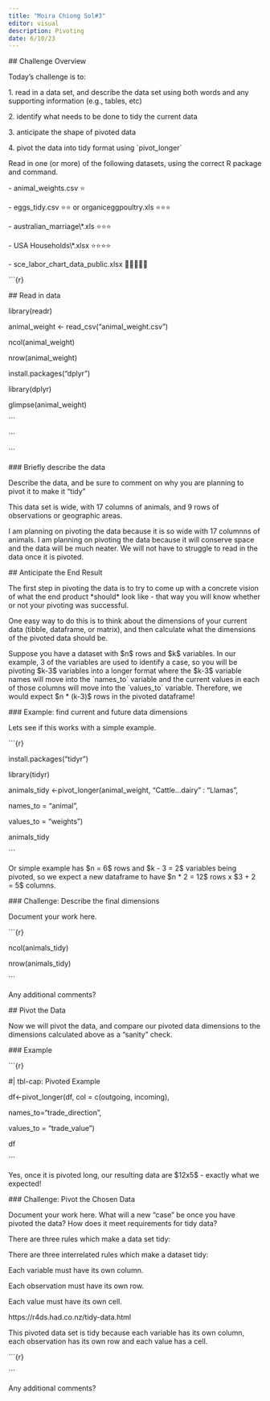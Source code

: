 ```yaml
---
title: "Moira Chiong Sol#3"
editor: visual
description: Pivoting
date: 6/10/23
---
```


\## Challenge Overview

Today's challenge is to:

1\. read in a data set, and describe the data set using both words and any supporting information (e.g., tables, etc)

2\. identify what needs to be done to tidy the current data

3\. anticipate the shape of pivoted data

4\. pivot the data into tidy format using \`pivot_longer\`

Read in one (or more) of the following datasets, using the correct R package and command.

\- animal_weights.csv ⭐

\- eggs_tidy.csv ⭐⭐ or organiceggpoultry.xls ⭐⭐⭐

\- australian_marriage\\\*.xls ⭐⭐⭐

\- USA Households\\\*.xlsx ⭐⭐⭐⭐

\- sce_labor_chart_data_public.xlsx 🌟🌟🌟🌟🌟

\`\`\`{r}

\## Read in data

library(readr)

animal_weight \<- read_csv("animal_weight.csv")

ncol(animal_weight)

nrow(animal_weight)

install.packages("dplyr")

library(dplyr)

glimpse(animal_weight)

\`\`\`

\`\`\`

\`\`\`

\### Briefly describe the data

Describe the data, and be sure to comment on why you are planning to pivot it to make it "tidy"

This data set is wide, with 17 columns of animals, and 9 rows of observations or geographic areas.

I am planning on pivoting the data because it is so wide with 17 columnns of animals. I am planning on pivoting the data because it will conserve space and the data will be much neater. We will not have to struggle to read in the data once it is pivoted.

\## Anticipate the End Result

The first step in pivoting the data is to try to come up with a concrete vision of what the end product \*should\* look like - that way you will know whether or not your pivoting was successful.

One easy way to do this is to think about the dimensions of your current data (tibble, dataframe, or matrix), and then calculate what the dimensions of the pivoted data should be.

Suppose you have a dataset with \$n\$ rows and \$k\$ variables. In our example, 3 of the variables are used to identify a case, so you will be pivoting \$k-3\$ variables into a longer format where the \$k-3\$ variable names will move into the \`names_to\` variable and the current values in each of those columns will move into the \`values_to\` variable. Therefore, we would expect \$n \* (k-3)\$ rows in the pivoted dataframe!

\### Example: find current and future data dimensions

Lets see if this works with a simple example.

\`\`\`{r}

install.packages("tidyr")

library(tidyr)

animals_tidy \<-pivot_longer(animal_weight, "Cattle...dairy" : "Llamas",

names_to = "animal",

values_to = "weights")

animals_tidy

\`\`\`

Or simple example has \$n = 6\$ rows and \$k - 3 = 2\$ variables being pivoted, so we expect a new dataframe to have \$n \* 2 = 12\$ rows x \$3 + 2 = 5\$ columns.

\### Challenge: Describe the final dimensions

Document your work here.

\`\`\`{r}

ncol(animals_tidy)

nrow(animals_tidy)

\`\`\`

Any additional comments?

\## Pivot the Data

Now we will pivot the data, and compare our pivoted data dimensions to the dimensions calculated above as a "sanity" check.

\### Example

\`\`\`{r}

#\| tbl-cap: Pivoted Example

df\<-pivot_longer(df, col = c(outgoing, incoming),

names_to="trade_direction",

values_to = "trade_value")

df

\`\`\`

Yes, once it is pivoted long, our resulting data are \$12x5\$ - exactly what we expected!

\### Challenge: Pivot the Chosen Data

Document your work here. What will a new "case" be once you have pivoted the data? How does it meet requirements for tidy data?

There are three rules which make a data set tidy:

There are three interrelated rules which make a dataset tidy:

Each variable must have its own column.

Each observation must have its own row.

Each value must have its own cell.

https://r4ds.had.co.nz/tidy-data.html

This pivoted data set is tidy because each variable has its own column, each observation has its own row and each value has a cell.

\`\`\`{r}

\`\`\`

Any additional comments?
